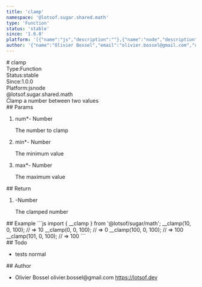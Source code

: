 ```yaml
---
title: 'clamp'
namespace: '@lotsof.sugar.shared.math'
type: 'Function'
status: 'stable'
since: '1.0.0'
platform: '[{"name":"js","description":""},{"name":"node","description":""}]'
author: '{"name":"Olivier Bossel","email":"olivier.bossel@gmail.com","url":"https://lotsof.dev"}'
---
```

<div class="docmap-mdx">
# clamp
<div class="_metas">
<div class="_type"><span class="_type-label">Type:</span><span class="_type-value">Function</span></div>
<div class="_status"><span class="_status-label">Status:</span><span class="_status-value -stable">stable</span></div>
<div class="_since"><span class="_since-label">Since:</span><span class="_since-value">1.0.0</span></div>
<div class="_platform"><span class="_platform-label">Platform:</span><span class="_platform-value -js">js</span><span class="_platform-value -node">node</span></div>
</div>
<div class="_namespace">@lotsof.sugar.shared.math</div>
<div class="_description typo-format typo-rhythm">
Clamp a number between two values
</div>
<div class="_params">
## Params
<ol class="_list">
<li class="_item">
<span class="_name">num<span class="_required">*</span></span><span class="_default">-</span> <span class="_type">Number</span>
<p class="_description">The number to clamp</p>
</li>
<li class="_item">
<span class="_name">min<span class="_required">*</span></span><span class="_default">-</span> <span class="_type">Number</span>
<p class="_description">The minimum value</p>
</li>
<li class="_item">
<span class="_name">max<span class="_required">*</span></span><span class="_default">-</span> <span class="_type">Number</span>
<p class="_description">The maximum value</p>
</li>
</ol>
</div>
<div class="_return">
## Return
<ol class="_list">
<li class="_item">
<span class="_default">-</span><span class="_type">Number</span>
<p class="_description">The clamped number</p>
</li>
</ol>
</div>
<div class="_examples">
## Example
```js
import { __clamp } from '@lotsof/sugar/math';
__clamp(10, 0, 100); // => 10
__clamp(0, 0, 100); // => 0
__clamp(100, 0, 100); // => 100
__clamp(101, 0, 100); // => 100
```
</div>
<div class="_todo">
## Todo
<ul class="_list">
<li class="_item">
<span class="_description">tests</span>
<span class="_priority -normal">normal</span>
</li>
</ul>
</div>
<div class="_author">
## Author
<ul class="_list">
<li class="_item">
<span class="_name">Olivier Bossel</span>
<span class="_email">olivier.bossel@gmail.com</span>
<a href="https://lotsof.dev" target="_blank" class="_url">https://lotsof.dev</a>
</li>
</ul>
</div>
</div>